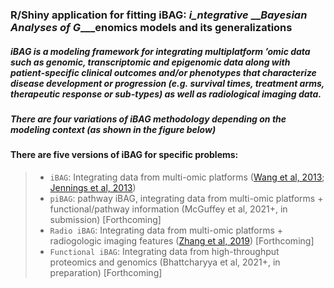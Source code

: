 ###  R/Shiny application for fitting iBAG: ___***i***___ntegrative ___***B***___ayesian ___***A***___nalyses of ___***G***___enomics models and its generalizations

##### iBAG is a modeling framework for integrating multiplatform ‘omic data such as  genomic, transcriptomic  and epigenomic data along with patient-specific clinical outcomes and/or phenotypes  that characterize disease development or progression (e.g. survival times, treatment arms, therapeutic response or sub-types) as well as radiological imaging data.


##### There are four variations of iBAG methodology depending on the modeling context (as shown in the figure below)


#### There are five versions of iBAG for specific problems:
> + `iBAG`: Integrating data from multi-omic platforms ([Wang et al, 2013](https://pubmed.ncbi.nlm.nih.gov/23142963/); [Jennings et al, 2013](https://pubmed.ncbi.nlm.nih.gov/23142963/))
> + `piBAG`: pathway iBAG, integrating data from multi-omic platforms + functional/pathway information (McGuffey et al, 2021+, in submission) [Forthcoming]
> + `Radio iBAG`: Integrating data from multi-omic platforms + radiogologic imaging features  ([Zhang et al, 2019](https://pubmed.ncbi.nlm.nih.gov/33224404/)) [Forthcoming]
> + `Functional iBAG`: Integrating data from high-throughput proteomics and genomics (Bhattcharyya et al, 2021+, in preparation) [Forthcoming] 



